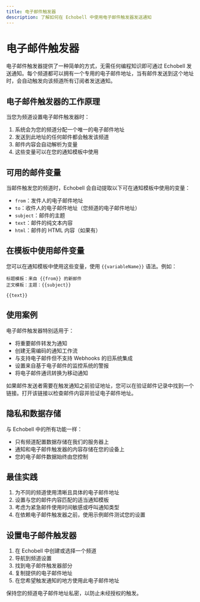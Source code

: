 ```yaml
---
title: 电子邮件触发器
description: 了解如何在 Echobell 中使用电子邮件触发器发送通知
---
```


# 电子邮件触发器

电子邮件触发器提供了一种简单的方式，无需任何编程知识即可通过 Echobell 发送通知。每个频道都可以拥有一个专用的电子邮件地址，当有邮件发送到这个地址时，会自动触发向该频道所有订阅者发送通知。

## 电子邮件触发器的工作原理

当您为频道设置电子邮件触发器时：

1. 系统会为您的频道分配一个唯一的电子邮件地址
2. 发送到此地址的任何邮件都会触发该频道
3. 邮件内容会自动解析为变量
4. 这些变量可以在您的通知模板中使用

## 可用的邮件变量

当邮件触发您的频道时，Echobell 会自动提取以下可在通知模板中使用的变量：

- `from`：发件人的电子邮件地址
- `to`：收件人的电子邮件地址（您频道的电子邮件地址）
- `subject`：邮件的主题
- `text`：邮件的纯文本内容
- `html`：邮件的 HTML 内容（如果有）

## 在模板中使用邮件变量

您可以在通知模板中使用这些变量，使用 `{{variableName}}` 语法。例如：

```
标题模板：来自 {{from}} 的新邮件
正文模板：主题：{{subject}}

{{text}}
```

## 使用案例

电子邮件触发器特别适用于：

- 将重要邮件转发为通知
- 创建无需编码的通知工作流
- 与支持电子邮件但不支持 Webhooks 的旧系统集成
- 设置来自基于电子邮件的监控系统的警报
- 将电子邮件通讯转换为移动通知

<Callout type="info">
  如果邮件发送者需要在触发通知之前验证地址，您可以在验证邮件记录中找到一个链接。打开该链接以检查邮件内容并验证电子邮件地址。
</Callout>

## 隐私和数据存储

与 Echobell 中的所有功能一样：

- 只有频道配置数据存储在我们的服务器上
- 通知和电子邮件触发器的内容存储在您的设备上
- 您的电子邮件数据始终由您控制

## 最佳实践

1. 为不同的频道使用清晰且具体的电子邮件地址
2. 设置与您的邮件内容匹配的适当通知模板
3. 考虑为紧急邮件使用时间敏感或呼叫通知类型
4. 在依赖电子邮件触发器之前，使用示例邮件测试您的设置

## 设置电子邮件触发器

1. 在 Echobell 中创建或选择一个频道
2. 导航到频道设置
3. 找到电子邮件触发器部分
4. 复制提供的电子邮件地址
5. 在您希望触发通知的地方使用此电子邮件地址

<Callout type="warn">
  保持您的频道电子邮件地址私密，以防止未经授权的触发。
</Callout>
